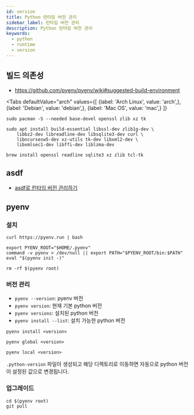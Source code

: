 ```yaml
---
id: version
title: Python 런타임 버전 관리
sidebar_label: 런타임 버전 관리
description: Python 런타임 버전 관리
keywords:
  - python
  - runtime
  - version
---
```



## 빌드 의존성

- https://github.com/pyenv/pyenv/wiki#suggested-build-environment

<Tabs
    defaultValue="arch"
    values={[
        {label: 'Arch Linux', value: 'arch',},
        {label: 'Debian', value: 'debian',},
        {label: 'Mac OS', value: 'mac',}
    ]}
>

<TabItem value="arch">

```shell
sudo pacman -S --needed base-devel openssl zlib xz tk
```

</TabItem>

<TabItem value="debian">

```shell
sudo apt install build-essential libssl-dev zlib1g-dev \
    libbz2-dev libreadline-dev libsqlite3-dev curl \
    libncursesw5-dev xz-utils tk-dev libxml2-dev \
    libxmlsec1-dev libffi-dev liblzma-dev
```

</TabItem>

<TabItem value="mac">

```shell
brew install openssl readline sqlite3 xz zlib tcl-tk
```

</TabItem>

</Tabs>

## asdf

- [asdf로 런타임 버전 관리하기](/docs/lang/etc/command-line-tools/asdf#플러그인)

## pyenv

### 설치

```shell
curl https://pyenv.run | bash
```

```shell title=".zshrc"
export PYENV_ROOT="$HOME/.pyenv"
command -v pyenv > /dev/null || export PATH="$PYENV_ROOT/bin:$PATH"
eval "$(pyenv init -)"
```

```shell
rm -rf $(pyenv root)
```

### 버전 관리

- `pyenv --version`: pyenv 버전
- `pyenv version`: 현재 기본 python 버전
- `pyenv versions`: 설치된 python 버전
- `pyenv install --list`: 설치 가능한 python 버전

```shell
pyenv install <version>
```

```shell
pyenv global <version>
```

```shell
pyenv local <version>
```

`.python-version` 파일이 생성되고 해당 디렉토리로 이동하면 자동으로 python 버전이 설정된 값으로 변경됩니다.

### 업그레이드

```shell
cd $(pyenv root)
git pull
```
